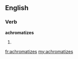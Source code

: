 ==English==

===Verb===
'''achromatizes'''

# {{third-person singular of|[[achromatize]]}}

[[fr:achromatizes]]
[[my:achromatizes]]
